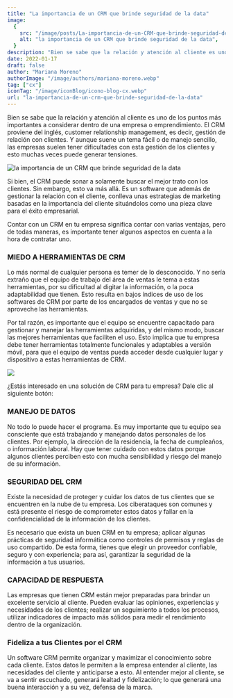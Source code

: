 ```yaml
---
title: "La importancia de un CRM que brinde seguridad de la data"
image:
  {
    src: "/image/posts/La-importancia-de-un-CRM-que-brinde-seguridad-de-la-data-1024x576.webp",
    alt: "la importancia de un CRM que brinde seguridad de la data",
  }
description: "Bien se sabe que la relación y atención al cliente es uno de los puntos más importantes a considerar dentro de una empresa o emprendimiento. El CRM proviene del inglés, customer relationship management, es decir, gestión de relación con clientes. "
date: 2022-01-17
draft: false
author: "Mariana Moreno"
authorImage: "/image/authors/mariana-moreno.webp"
tag: ["cx"]
iconTag: "/image/iconBlog/icono-blog-cx.webp"
url: "la-importancia-de-un-crm-que-brinde-seguridad-de-la-data"
---
```


Bien se sabe que la relación y atención al cliente es uno de los puntos más importantes a considerar dentro de una empresa o emprendimiento. El CRM proviene del inglés, customer relationship management, es decir, gestión de relación con clientes. Y aunque suene un tema fácil o de manejo sencillo, las empresas suelen tener dificultades con esta gestión de los clientes y esto muchas veces puede generar tensiones.

![la importancia de un CRM que brinde seguridad de la data](/image/posts/La-importancia-de-un-CRM-que-brinde-seguridad-de-la-data-1024x576.webp)

Si bien, el CRM puede sonar a solamente buscar el mejor trato con los clientes. Sin embargo, esto va más allá. Es un software que además de gestionar la relación con el cliente, conlleva unas estrategias de marketing basadas en la importancia del cliente situándolos como una pieza clave para el éxito empresarial.

Contar con un CRM en tu empresa significa contar con varias ventajas, pero de todas maneras, es importante tener algunos aspectos en cuenta a la hora de contratar uno.

### MIEDO A HERRAMIENTAS DE CRM
Lo más normal de cualquier persona es temer de lo desconocido. Y no sería extraño que el equipo de trabajo del área de ventas le tema a estas herramientas, por su dificultad al digitar la información, o la poca adaptabilidad que tienen. Esto resulta en bajos índices de uso de los softwares de CRM por parte de los encargados de ventas y que no se aproveche las herramientas.

Por tal razón, es importante que el equipo se encuentre capacitado para gestionar y manejar las herramientas adquiridas, y del mismo modo, buscar las mejores herramientas que faciliten el uso. Esto implica que tu empresa debe tener herramientas totalmente funcionales y adaptables a versión móvil, para que el equipo de ventas pueda acceder desde cualquier lugar y dispositivo a estas herramientas de CRM. 

![](/image/posts/pexels-kampus-production-8636602-1024x684.webp)

¿Estás interesado en una solución de CRM para tu empresa? Dale clic al siguiente botón:

<Link text="ver soluvion" href="/experiencia-del-cliente" class="px-3 py-2 bg-xkale rounded-lg text-white uppercase shadow-lg"/>

### MANEJO DE DATOS
No todo lo puede hacer el programa. Es muy importante que tu equipo sea consciente que está trabajando y manejando datos personales de los clientes. Por ejemplo, la dirección de la residencia, la fecha de cumpleaños, o información laboral. Hay que tener cuidado con estos datos porque algunos clientes perciben esto con mucha sensibilidad y riesgo del manejo de su información.

### SEGURIDAD DEL CRM
Existe la necesidad de proteger y cuidar los datos de tus clientes que se encuentren en la nube de tu empresa. Los ciberataques son comunes y está presente el riesgo de comprometer estos datos y fallar en la confidencialidad de la información de los clientes. 

Es necesario que exista un buen CRM en tu empresa; aplicar algunas prácticas de seguridad informática como controles de permisos y reglas de uso compartido. De esta forma, tienes que elegir un proveedor confiable, seguro y con experiencia; para así, garantizar la seguridad de la información a tus usuarios.

### CAPACIDAD DE RESPUESTA
Las empresas que tienen CRM están mejor preparadas para brindar un excelente servicio al cliente. Pueden evaluar las opiniones, experiencias y necesidades de los clientes; realizar un seguimiento a todos los procesos, utilizar indicadores de impacto más sólidos para medir el rendimiento dentro de la organización.

### Fideliza a tus Clientes por el CRM
Un software CRM permite organizar y maximizar el conocimiento sobre cada cliente. Estos datos le permiten a la empresa entender al cliente, las necesidades del cliente y anticiparse a esto. Al entender mejor al cliente, se va a sentir escuchado, generará lealtad y fidelización; lo que generará una buena interacción y a su vez, defensa de la marca.
